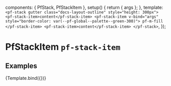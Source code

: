 

  components: { PfStack, PfStackItem },
  setup() {
    return { args };
  },
  template: `
    <pf-stack gutter class="docs-layout-outline" style="height: 300px">
      <pf-stack-item>content</pf-stack-item>
      <pf-stack-item v-bind="args" style="border-color: var(--pf-global--palette--green-300)">
        pf-m-fill
      </pf-stack-item>
      <pf-stack-item>content</pf-stack-item>
    </pf-stack>
  `,
});


<Meta title="Layouts/Stack Item" component={PfStackItem} subcomponents={{PfStack}} />

# PfStackItem `pf-stack-item`

## Examples

<Canvas>
  <Story name="Stack Item" args={{filled: true}}>
    {Template.bind({})}
  </Story>
</Canvas>

<ArgsTable story="Stack Item" />
